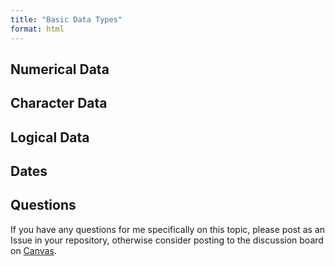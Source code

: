 ```yaml
---
title: "Basic Data Types"
format: html
---
```


## Numerical Data

## Character Data

## Logical Data

## Dates



## Questions

If you have any questions for me specifically on this topic, please post as an Issue in your repository, otherwise consider posting to the discussion board on [Canvas](https://canvas.vcu.edu).
